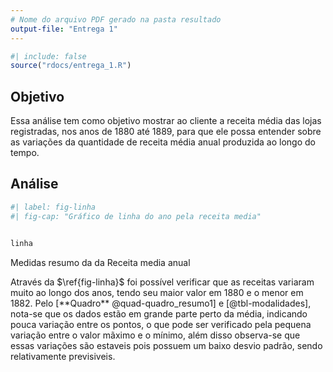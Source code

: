 ```yaml
---
# Nome do arquivo PDF gerado na pasta resultado
output-file: "Entrega 1"
---
```


```r
#| include: false
source("rdocs/entrega_1.R")
```

## Objetivo

Essa análise tem como objetivo mostrar ao cliente a receita média das lojas registradas, nos anos de 1880 até 1889, para que ele possa entender sobre as variações da quantidade de receita média anual produzida ao longo do tempo.

## Análise 

```r
#| label: fig-linha
#| fig-cap: "Gráfico de linha do ano pela receita media"


linha
```


::: {#quad-quadro_resumo1 layout-align="center" quad-pos="H"}
```{=latex}
	\begin{tabular} { | l |
			S[table-format = 2.2]
			|}
	\hline
		\textbf{Estatística} & \textbf{Valor} \\
		\hline
		Média & 1135,15 \\
		Desvio Padrão & 33,31 \\
		Variância & 1109,79 \\
		Mínimo & 1099,19 \\
		1º Quartil & 1111,75 \\
		Mediana & 1120,97 \\
		3º Quartil & 1162,13 \\
		Máximo & 1196,21 \\
	\hline
	\end{tabular}
```

Medidas resumo da da Receita media anual
:::




::: {#tbl-modalidades layout-align="center" tbl-pos="H"}
```{=latex}
	\begin{tabular} { | l |
			S[table-format = 2.2]
			|}
	\hline
		\textbf{Estatística} & \textbf{Valor} \\
		\hline
		Média & 1135,15 \\
		Desvio Padrão & 33,31 \\
		Variância & 1109,79 \\
		Mínimo & 1099,19 \\
		1º Quartil & 1111,75 \\
		Mediana & 1120,97 \\
		3º Quartil & 1162,13 \\
		Máximo & 1196,21 \\
	\hline
	\end{tabular}
```


:::


Através da $\ref{fig-linha}$ foi possível verificar que as receitas variaram muito ao longo dos anos, tendo seu maior valor em 1880 e o menor em 1882. Pelo [**Quadro** @quad-quadro_resumo1] e [@tbl-modalidades], nota-se que os dados estão em grande parte perto da média, indicando pouca variação entre os pontos, o que pode ser verificado pela pequena variação entre o valor mãximo e o mínimo, além disso observa-se que essas variações são estaveis pois possuem um baixo desvio padrão, sendo relativamente previsiveis.








